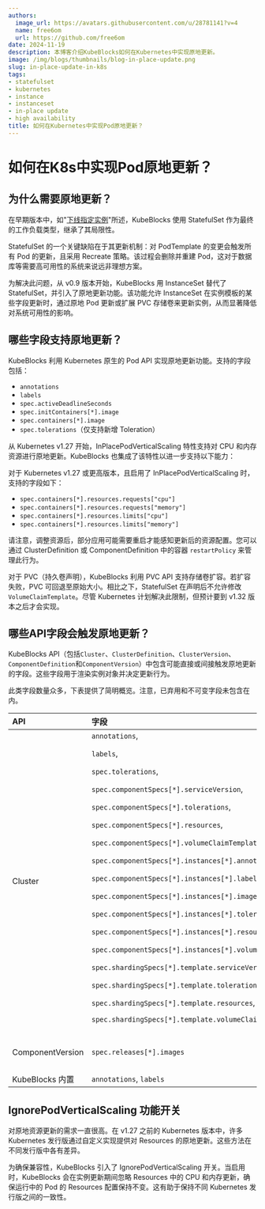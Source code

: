 ```yaml
---
authors:
  image_url: https://avatars.githubusercontent.com/u/28781141?v=4
  name: free6om
  url: https://github.com/free6om
date: 2024-11-19
description: 本博客介绍KubeBlocks如何在Kubernetes中实现原地更新。
image: /img/blogs/thumbnails/blog-in-place-update.png
slug: in-place-update-in-k8s
tags:
- statefulset
- kubernetes
- instance
- instanceset
- in-place update
- high availability
title: 如何在Kubernetes中实现Pod原地更新？
---
```

# 如何在K8s中实现Pod原地更新？

## 为什么需要原地更新？

在早期版本中，如"[下线指定实例](https://kubeblocks.io/blog/take-specified-instances-offline)"所述，KubeBlocks 使用 StatefulSet 作为最终的工作负载类型，继承了其局限性。

StatefulSet 的一个关键缺陷在于其更新机制：对 PodTemplate 的变更会触发所有 Pod 的更新，且采用 Recreate 策略。该过程会删除并重建 Pod，这对于数据库等需要高可用性的系统来说远非理想方案。

为解决此问题，从 v0.9 版本开始，KubeBlocks 用 InstanceSet 替代了 StatefulSet，并引入了原地更新功能。该功能允许 InstanceSet 在实例模板的某些字段更新时，通过原地 Pod 更新或扩展 PVC 存储卷来更新实例，从而显著降低对系统可用性的影响。

## 哪些字段支持原地更新？

KubeBlocks 利用 Kubernetes 原生的 Pod API 实现原地更新功能。支持的字段包括：

- `annotations`
- `labels`
- `spec.activeDeadlineSeconds`
- `spec.initContainers[*].image`
- `spec.containers[*].image`
- `spec.tolerations`（仅支持新增 Toleration）

从 Kubernetes v1.27 开始，InPlacePodVerticalScaling 特性支持对 CPU 和内存资源进行原地更新。KubeBlocks 也集成了该特性以进一步支持以下能力：

对于 Kubernetes v1.27 或更高版本，且启用了 InPlacePodVerticalScaling 时，支持的字段如下：

- `spec.containers[*].resources.requests["cpu"]`
- `spec.containers[*].resources.requests["memory"]`
- `spec.containers[*].resources.limits["cpu"]`
- `spec.containers[*].resources.limits["memory"]`

请注意，调整资源后，部分应用可能需要重启才能感知更新后的资源配置。您可以通过 ClusterDefinition 或 ComponentDefinition 中的容器 `restartPolicy` 来管理此行为。

对于 PVC（持久卷声明），KubeBlocks 利用 PVC API 支持存储卷扩容。若扩容失败，PVC 可回退至原始大小。相比之下，StatefulSet 在声明后不允许修改 `VolumeClaimTemplate`。尽管 Kubernetes 计划解决此限制，但预计要到 v1.32 版本之后才会实现。

## 哪些API字段会触发原地更新？

KubeBlocks API（包括`Cluster`、`ClusterDefinition`、`ClusterVersion`、`ComponentDefinition`和`ComponentVersion`）中包含可能直接或间接触发原地更新的字段。这些字段用于渲染实例对象并决定更新行为。

此类字段数量众多，下表提供了简明概览。注意，已弃用和不可变字段未包含在内。

| API |   字段    |   描述   |
|:-----|:-------|:-----------|
|Cluster| `annotations`, <p>`labels`, </p><p>`spec.tolerations`, </p><p>`spec.componentSpecs[*].serviceVersion`, </p><p>`spec.componentSpecs[*].tolerations`, </p><p>`spec.componentSpecs[*].resources`, </p><p>`spec.componentSpecs[*].volumeClaimTemplates`, </p><p>`spec.componentSpecs[*].instances[*].annotations`, </p><p>`spec.componentSpecs[*].instances[*].labels`, </p><p>`spec.componentSpecs[*].instances[*].image`, </p><p>`spec.componentSpecs[*].instances[*].tolerations`, </p><p>`spec.componentSpecs[*].instances[*].resources`, </p><p>`spec.componentSpecs[*].instances[*].volumeClaimTemplates`, </p><p>`spec.shardingSpecs[*].template.serviceVersion`, </p><p>`spec.shardingSpecs[*].template.tolerations`, </p><p>`spec.shardingSpecs[*].template.resources`, </p><p>`spec.shardingSpecs[*].template.volumeClaimTemplates`</p> | 资源相关字段指：<p>`requests["cpu"]`,</p><p>`requests["memory"]`,</p><p>`limits["cpu"]`,</p>`limits["memory"]` |
|   ComponentVersion  | `spec.releases[*].images`   | 是否触发原地更新取决于对应镜像是否发生变更。            |
| KubeBlocks 内置 |  `annotations`, `labels` |    |

## IgnorePodVerticalScaling 功能开关

对原地资源更新的需求一直很高。在 v1.27 之前的 Kubernetes 版本中，许多 Kubernetes 发行版通过自定义实现提供对 Resources 的原地更新。这些方法在不同发行版中各有差异。

为确保兼容性，KubeBlocks 引入了 IgnorePodVerticalScaling 开关。当启用时，KubeBlocks 会在实例更新期间忽略 Resources 中的 CPU 和内存更新，确保运行中的 Pod 的 Resources 配置保持不变。这有助于保持不同 Kubernetes 发行版之间的一致性。
